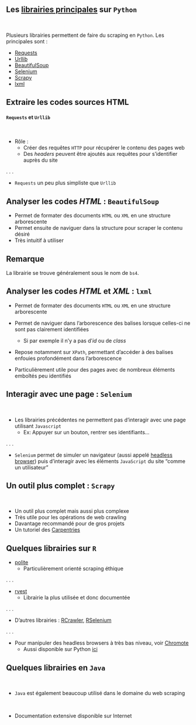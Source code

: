 ## Les [librairies principales](https://www.projectpro.io/article/python-libraries-for-web-scraping/625#mcetoc_1gb5hj7o81i) sur `Python`

<br>

Plusieurs librairies permettent de faire du scraping en `Python`. Les principales sont :

- [Requests](https://requests.readthedocs.io/en/latest/)
- [Urllib](https://docs.python.org/fr/3/library/urllib.html)
- [BeautifulSoup](https://www.crummy.com/software/BeautifulSoup/bs4/doc/)
- [Selenium](https://selenium-python.readthedocs.io/)
- [Scrapy](https://scrapy.org/)
- [lxml](https://lxml.de/)


## Extraire les codes sources HTML

#### `Requests` et `Urllib`

<br>

- Rôle :
    + Créer des requêtes `HTTP` pour récupérer le contenu des pages web
    + Des _headers_ peuvent être ajoutés aux requêtes pour s'identifier auprès du site

. . .

- `Requests` un peu plus simpliste que `Urllib`


## Analyser les codes _HTML_ : `BeautifulSoup`

- Permet de formater des documents `HTML` ou `XML` en une structure arborescente
- Permet ensuite de naviguer dans la structure pour scraper le contenu désiré
- Très intuitif à utiliser

::: {.callout-tip}
## Remarque

La librairie se trouve généralement sous le nom de `bs4`.
:::

## Analyser les codes _HTML_ et _XML_ : `lxml`

- Permet de formater des documents `HTML` ou `XML` en une structure arborescente

- Permet de naviguer dans l'arborescence des balises lorsque celles-ci ne sont pas clairement identifiées
    + Si par exemple il n'y a pas d'_id_ ou de _class_

- Repose notamment sur `XPath`, permettant d'accéder à des balises enfouies profondément dans l'arborescence

- Particulièrement utile pour des pages avec de nombreux éléments emboîtés peu identifiés


## Interagir avec une page : `Selenium`

<br>

- Les librairies précédentes ne permettent pas d'interagir avec une page utilisant `Javascript`
    - Ex: Appuyer sur un bouton, rentrer ses identifiants...

. . .

- `Selenium` permet de simuler un navigateur (aussi appelé [headless browser](https://en.wikipedia.org/wiki/Headless_browser)) puis d'interagir avec les éléments `JavaScript` du site "comme un utilisateur"


## Un outil plus complet : `Scrapy`

<br>

- Un outil plus complet mais aussi plus complexe
- Très utile pour les opérations de web crawling
- Davantage recommandé pour de gros projets
- Un tutoriel des [Carpentries](https://librarycarpentry.org/lc-webscraping/04-scrapy/index.html)


## Quelques librairies sur `R`

- [polite](https://cran.r-project.org/web/packages/polite/index.html)
    - Particulièrement orienté scraping éthique

. . .

- [rvest](https://thinkr.fr/rvest/)
    - Librairie la plus utilisée et donc documentée

. . .

- D'autres librairies : [RCrawler](https://cran.r-project.org/web/packages/Rcrawler/Rcrawler.pdf), [RSelenium](https://cran.r-project.org/web/packages/RSelenium/index.html)

. . .

- Pour manipuler des headless browsers à très bas niveau, voir [Chromote](https://github.com/rstudio/chromote)
    + Aussi disponible sur Python [ici](https://pypi.org/project/chromote/)


## Quelques librairies en `Java`

<br>

- `Java` est également beaucoup utilisé dans le domaine du web scraping

<br>

- Documentation extensive disponible sur Internet
